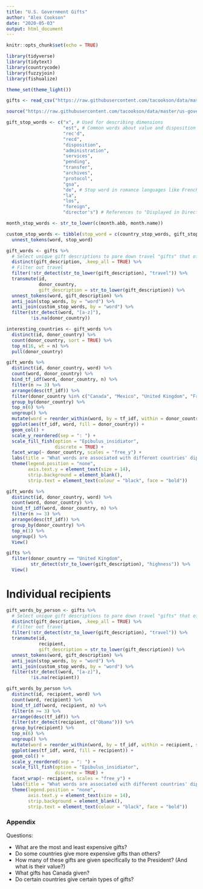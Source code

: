 ```yaml
---
title: "U.S. Government Gifts"
author: "Alex Cookson"
date: "2020-05-03"
output: html_document
---
```


```r
knitr::opts_chunk$set(echo = TRUE)
```

```r
library(tidyverse)
library(tidytext)
library(countrycode)
library(fuzzyjoin)
library(fishualize)

theme_set(theme_light())

gifts <- read_csv("https://raw.githubusercontent.com/tacookson/data/master/us-government-gifts/gifts.csv")

source("https://raw.githubusercontent.com/tacookson/data/master/us-government-gifts/src/country-adjective-list.R")
```

```r
gift_stop_words <- c("x", # Used for describing dimensions
                     "est", # Common words about value and disposition
                     "rec'd",
                     "recd",
                     "disposition",
                     "administration",
                     "services",
                     "pending",
                     "transfer",
                     "archives",
                     "protocol",
                     "gsa",
                     "de", # Stop word in romance languages like French
                     "la",
                     "los",
                     "foreign",
                     "director's") # References to "Displayed in Director's Office"

month_stop_words <- str_to_lower(c(month.abb, month.name))

custom_stop_words <- tibble(stop_word = c(country_stop_words, gift_stop_words, month_stop_words)) %>%
  unnest_tokens(word, stop_word)

gift_words <- gifts %>%
  # Select unique gift descriptions to pare down travel "gifts" that often take up multiple lines
  distinct(gift_description, .keep_all = TRUE) %>%
  # Filter out travel
  filter(!str_detect(str_to_lower(gift_description), "travel")) %>%
  transmute(id,
            donor_country,
            gift_description = str_to_lower(gift_description)) %>%
  unnest_tokens(word, gift_description) %>%
  anti_join(stop_words, by = "word") %>%
  anti_join(custom_stop_words, by = "word") %>%
  filter(str_detect(word, "[a-z]"),
         !is.na(donor_country))
```

```r
interesting_countries <- gift_words %>%
  distinct(id, donor_country) %>%
  count(donor_country, sort = TRUE) %>%
  top_n(16, wt = n) %>%
  pull(donor_country)

gift_words %>%
  distinct(id, donor_country, word) %>%
  count(word, donor_country) %>%
  bind_tf_idf(word, donor_country, n) %>%
  filter(n >= 3) %>%
  arrange(desc(tf_idf)) %>%
  filter(donor_country %in% c("Canada", "Mexico", "United Kingdom", "France", "Germany", "Saudi Arabia", "Australia")) %>%
  group_by(donor_country) %>%
  top_n(6) %>%
  ungroup() %>%
  mutate(word = reorder_within(word, by = tf_idf, within = donor_country, sep = ": ")) %>%
  ggplot(aes(tf_idf, word, fill = donor_country)) +
  geom_col() +
  scale_y_reordered(sep = ": ") +
  scale_fill_fish(option = "Epibulus_insidiator",
                  discrete = TRUE) +
  facet_wrap(~ donor_country, scales = "free_y") +
  labs(title = "What words are associated with different countries' diplomatic gifts to the U.S.?") +
  theme(legend.position = "none",
        axis.text.y = element_text(size = 14),
        strip.background = element_blank(),
        strip.text = element_text(colour = "black", face = "bold"))
```

```r
gift_words %>%
  distinct(id, donor_country, word) %>%
  count(word, donor_country) %>%
  bind_tf_idf(word, donor_country, n) %>%
  filter(n >= 3) %>%
  arrange(desc(tf_idf)) %>%
  group_by(donor_country) %>%
  top_n(1) %>%
  ungroup() %>%
  View()
```

```r
gifts %>%
  filter(donor_country == "United Kingdom",
         str_detect(str_to_lower(gift_description), "highness")) %>%
  View()
```

# Individual recipients

```r
gift_words_by_person <- gifts %>%
  # Select unique gift descriptions to pare down travel "gifts" that often take up multiple lines
  distinct(gift_description, .keep_all = TRUE) %>%
  # Filter out travel
  filter(!str_detect(str_to_lower(gift_description), "travel")) %>%
  transmute(id,
            recipient,
            gift_description = str_to_lower(gift_description)) %>%
  unnest_tokens(word, gift_description) %>%
  anti_join(stop_words, by = "word") %>%
  anti_join(custom_stop_words, by = "word") %>%
  filter(str_detect(word, "[a-z]"),
         !is.na(recipient))

gift_words_by_person %>%
  distinct(id, recipient, word) %>%
  count(word, recipient) %>%
  bind_tf_idf(word, recipient, n) %>%
  filter(n >= 3) %>%
  arrange(desc(tf_idf)) %>%
  filter(str_detect(recipient, c("Obama"))) %>%
  group_by(recipient) %>%
  top_n(6) %>%
  ungroup() %>%
  mutate(word = reorder_within(word, by = tf_idf, within = recipient, sep = ": ")) %>%
  ggplot(aes(tf_idf, word, fill = recipient)) +
  geom_col() +
  scale_y_reordered(sep = ": ") +
  scale_fill_fish(option = "Epibulus_insidiator",
                  discrete = TRUE) +
  facet_wrap(~ recipient, scales = "free_y") +
  labs(title = "What words are associated with different countries' diplomatic gifts to the U.S.?") +
  theme(legend.position = "none",
        axis.text.y = element_text(size = 14),
        strip.background = element_blank(),
        strip.text = element_text(colour = "black", face = "bold"))
```




### Appendix

Questions:

- What are the most and least expensive gifts?
- Do some countries give more expensive gifts than others?
- How many of these gifts are given specifically to the President? (And what is their value?)
- What gifts has Canada given?
- Do certain countries give certain types of gifts?

